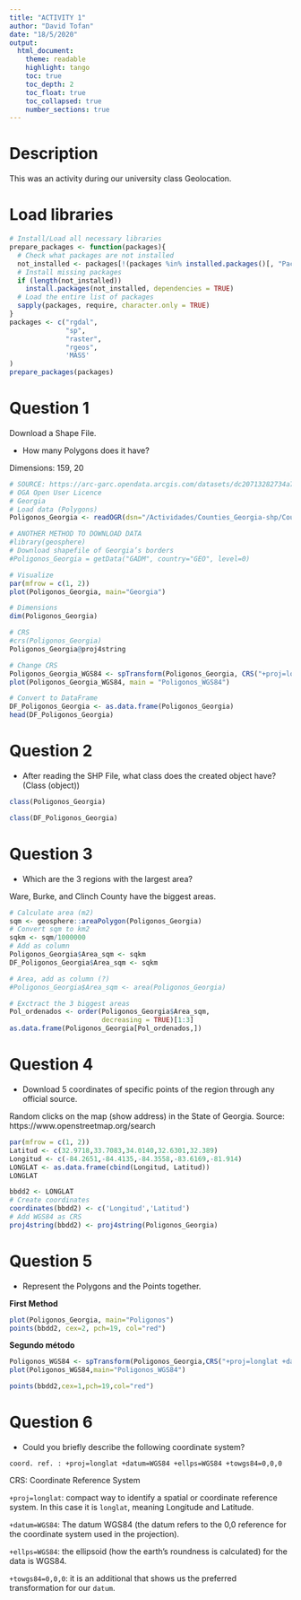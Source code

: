 ```yaml
---
title: "ACTIVITY 1"
author: "David Tofan"
date: "18/5/2020"
output:
  html_document:
    theme: readable
    highlight: tango
    toc: true
    toc_depth: 2
    toc_float: true
    toc_collapsed: true
    number_sections: true
---
```


# Description

This was an activity during our university class Geolocation.

# Load libraries

```r
# Install/Load all necessary libraries
prepare_packages <- function(packages){
  # Check what packages are not installed
  not_installed <- packages[!(packages %in% installed.packages()[, "Package"])]
  # Install missing packages
  if (length(not_installed)) 
    install.packages(not_installed, dependencies = TRUE)
  # Load the entire list of packages
  sapply(packages, require, character.only = TRUE)
}
packages <- c("rgdal",
              "sp",
              "raster",
              "rgeos",
              'MASS'
)
prepare_packages(packages)
```

# Question 1

Download a Shape File.

* How many Polygons does it have?

Dimensions: 159, 20

```r
# SOURCE: https://arc-garc.opendata.arcgis.com/datasets/dc20713282734a73abe990995de40497_68
# OGA Open User Licence
# Georgia
# Load data (Polygons)
Poligonos_Georgia <- readOGR(dsn="/Actividades/Counties_Georgia-shp/Counties_Georgia.shp", layer="Counties_Georgia")

# ANOTHER METHOD TO DOWNLOAD DATA
#library(geosphere)
# Download shapefile of Georgia’s borders
#Poligonos_Georgia = getData("GADM", country="GEO", level=0)
```

```r
# Visualize
par(mfrow = c(1, 2))
plot(Poligonos_Georgia, main="Georgia")
```

```r
# Dimensions
dim(Poligonos_Georgia)
```

```r
# CRS
#crs(Poligonos_Georgia)
Poligonos_Georgia@proj4string

# Change CRS
Poligonos_Georgia_WGS84 <- spTransform(Poligonos_Georgia, CRS("+proj=longlat +datum=WGS84"))
plot(Poligonos_Georgia_WGS84, main = "Poligonos_WGS84")
```

```r
# Convert to DataFrame
DF_Poligonos_Georgia <- as.data.frame(Poligonos_Georgia)
head(DF_Poligonos_Georgia)
```

# Question 2

* After reading the SHP File, what class does the created object have? (Class (object))

```r
class(Poligonos_Georgia)
```

```r
class(DF_Poligonos_Georgia)
```

# Question 3

* Which are the 3 regions with the largest area?

Ware, Burke, and Clinch County have the biggest areas.

```r
# Calculate area (m2)
sqm <- geosphere::areaPolygon(Poligonos_Georgia)
# Convert sqm to km2
sqkm <- sqm/1000000
# Add as column
Poligonos_Georgia$Area_sqm <- sqkm
DF_Poligonos_Georgia$Area_sqm <- sqkm

# Area, add as column (?)
#Poligonos_Georgia$Area_sqm <- area(Poligonos_Georgia)
```

```r
# Exctract the 3 biggest areas
Pol_ordenados <- order(Poligonos_Georgia$Area_sqm,
                       decreasing = TRUE)[1:3]
as.data.frame(Poligonos_Georgia[Pol_ordenados,])
```

# Question 4

* Download 5 coordinates of specific points of the region through any official source.

Random clicks on the map (show address) in the State of Georgia.
Source: https://www.openstreetmap.org/search

```r
par(mfrow = c(1, 2))
Latitud <- c(32.9718,33.7083,34.0140,32.6301,32.389)
Longitud <- c(-84.2651,-84.4135,-84.3558,-83.6169,-81.914)
LONGLAT <- as.data.frame(cbind(Longitud, Latitud))
LONGLAT
```

```r
bbdd2 <- LONGLAT
# Create coordinates
coordinates(bbdd2) <- c('Longitud','Latitud')
# Add WGS84 as CRS
proj4string(bbdd2) <- proj4string(Poligonos_Georgia)
```

# Question 5

* Represent the Polygons and the Points together.

<b>First Method</b>

```r
plot(Poligonos_Georgia, main="Poligonos")
points(bbdd2, cex=2, pch=19, col="red")
```

<b>Segundo método</b>

```r
Poligonos_WGS84 <- spTransform(Poligonos_Georgia,CRS("+proj=longlat +datum=WGS84"))
plot(Poligonos_WGS84,main="Poligonos_WGS84")

points(bbdd2,cex=1,pch=19,col="red")
```

# Question 6

* Could you briefly describe the following coordinate system?

`coord. ref. : +proj=longlat +datum=WGS84 +ellps=WGS84 +towgs84=0,0,0`

CRS: Coordinate Reference System

`+proj=longlat`: compact way to identify a spatial or coordinate reference system. In this case it is `longlat`, meaning Longitude and Latitude.

`+datum=WGS84`: The datum WGS84 (the datum refers to the 0,0 reference for the coordinate system used in the projection).

`+ellps=WGS84`: the ellipsoid (how the earth’s roundness is calculated) for the data is WGS84.

`+towgs84=0,0,0`: it is an additional that shows us the preferred transformation for our `datum`.


